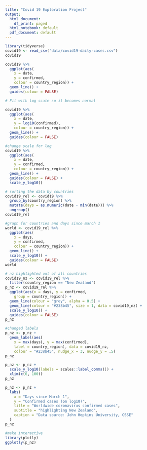 ---
title: "Covid 19 Exploration Project"
output:
  html_document:
    df_print: paged
  html_notebook: default
  pdf_document: default
---


```{r read}
library(tidyverse)
covid19 <- read_csv("data/covid19-daily-cases.csv")
covid19
```



```{r graph}
covid19 %>% 
  ggplot(aes(
    x = date, 
    y = confirmed, 
    colour = country_region)) +
  geom_line() +
  guides(colour = FALSE)
```

```{r graph log}
# Fit with log scale so it becomes normal

covid19 %>% 
  ggplot(aes(
    x = date, 
    y = log10(confirmed),
    colour = country_region)) +
  geom_line() +
  guides(colour = FALSE)
```

```{r graph log scale}
#change scale for log
covid19 %>% 
  ggplot(aes(
    x = date, 
    y = confirmed, 
    colour = country_region)) +
  geom_line() +
  guides(colour = FALSE) +
  scale_y_log10()
```

```{r countries}
# sorting the data by countries
covid19_rel <- covid19 %>% 
  group_by(country_region) %>% 
  mutate(days = as.numeric(date - min(date))) %>% 
  ungroup()
covid19_rel
```

```{r region graph}
#graph for countries and days since march 1
world <- covid19_rel %>% 
  ggplot(aes(
    x = days,
    y = confirmed, 
    colour = country_region)) +
  geom_line() +
  scale_y_log10() +
  guides(colour = FALSE)
world
```
```{r nz}
# nz highlighted out of all countries
covid19_nz <- covid19_rel %>% 
  filter(country_region == "New Zealand")
p_nz <- covid19_rel %>% 
  ggplot(aes(x = days, y = confirmed, 
    group = country_region)) +
  geom_line(colour = "grey", alpha = 0.5) +
  geom_line(colour = "#238b45", size = 1, data = covid19_nz) +
  scale_y_log10() +
  guides(colour = FALSE)
p_nz
```

```{r graph nz}
#changed labels
p_nz <- p_nz +
  geom_label(aes(
    x = max(days), y = max(confirmed),
    label = country_region), data = covid19_nz,
    colour = "#238b45", nudge_x = 3, nudge_y = .5)
p_nz
```
```{r graph nz scale}
p_nz <- p_nz +
  scale_y_log10(labels = scales::label_comma()) +
  xlim(c(0, 100))
p_nz
```

```{r graph nz scale labels}
p_nz <- p_nz +
  labs(
    x = "Days since March 1",
    y = "Confirmed cases (on log10)",
    title = "Worldwide coronavirus confirmed cases",
    subtitle = "highlighting New Zealand",
    caption = "Data source: John Hopkins University, CSSE"
  )
p_nz
```

```{r interactive}
#make interactive
library(plotly)
ggplotly(p_nz)
```